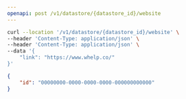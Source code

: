 ```yaml
---
openapi: post /v1/datastore/{datastore_id}/website
---
```



<RequestExample>

```bash Example Request
curl --location '/v1/datastore/{datastore_id}/website' \
--header 'Content-Type: application/json' \
--header 'Content-Type: application/json' \
--data '{
    "link": "https://www.whelp.co/"
}'
```

</RequestExample>


<ResponseExample>

```json Response
{
    "id": "00000000-0000-0000-0000-000000000000"
}
```

</ResponseExample>